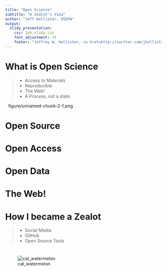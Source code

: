 ```yaml
---
title: "Open Science"
subtitle: "A Zealot's View"
author: "Jeff Hollister, USEPA"
output: 
  slidy_presentation:
    css: jwh_slidy.css
    font_adjustment: +5
    footer: "Jeffrey W. Hollister, <a href=http://twitter.com/jhollist>@jhollist</a>"
---
```


# What is Open Science {.img-right}

> - Access to Materials
> - Reproducible
> - The Web!
> - A Process, not a state


<img style="margin-top: -300; margin-right: 10">figure/unnamed-chunk-2-1.png</img>


# Open Source 

# Open Access

# Open Data

# The Web!

# How I became a Zealot

> - Social Media
> - GitHub
> - Open Source Tools

# {.segue}

![cat_watermelon](figure/cat-pushing-watermelon-out-of-lake.jpg)
